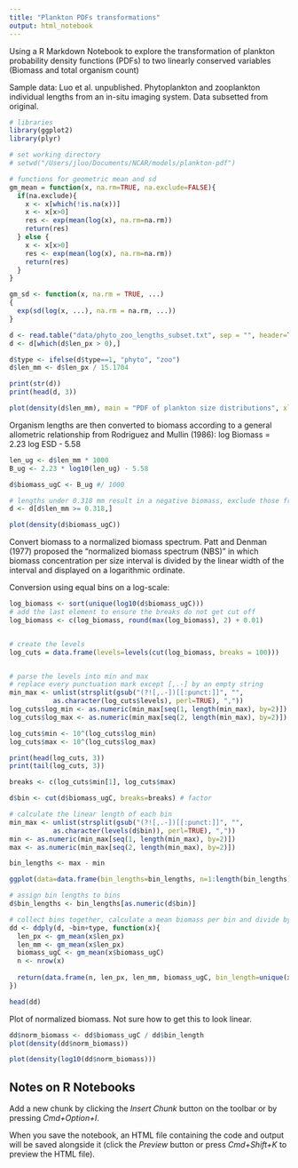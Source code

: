 ```yaml
---
title: "Plankton PDFs transformations"
output: html_notebook
---
```


Using a R Markdown Notebook to explore the transformation of plankton probability density functions (PDFs) to two linearly conserved variables (Biomass and total organism count)

Sample data: Luo et al. unpublished. Phytoplankton and zooplankton individual lengths from an in-situ imaging system. Data subsetted from original.

```r
# libraries
library(ggplot2)
library(plyr)

# set working directory
# setwd("/Users/jluo/Documents/NCAR/models/plankton-pdf")

# functions for geometric mean and sd
gm_mean = function(x, na.rm=TRUE, na.exclude=FALSE){
  if(na.exclude){
    x <- x[which(!is.na(x))]
    x <- x[x>0]
    res <- exp(mean(log(x), na.rm=na.rm))
    return(res)
  } else {
    x <- x[x>0]
    res <- exp(mean(log(x), na.rm=na.rm))
    return(res)
  }
}

gm_sd <- function(x, na.rm = TRUE, ...)
{
  exp(sd(log(x, ...), na.rm = na.rm, ...))
}


```

```r
d <- read.table("data/phyto_zoo_lengths_subset.txt", sep = "", header=TRUE)
d <- d[which(d$len_px > 0),]

d$type <- ifelse(d$type==1, "phyto", "zoo")
d$len_mm <- d$len_px / 15.1704

print(str(d))
print(head(d, 3))
```


```r
plot(density(d$len_mm), main = "PDF of plankton size distributions", xlab="Organism lengths (mm), N = 302585")
```

Organism lengths are then converted to biomass according to a general allometric relationship from Rodriguez and Mullin (1986):
log Biomass = 2.23 log ESD - 5.58

```r
len_ug <- d$len_mm * 1000
B_ug <- 2.23 * log10(len_ug) - 5.58 

d$biomass_ugC <- B_ug #/ 1000

# lengths under 0.318 mm result in a negative biomass, exclude those from this analysis
d <- d[d$len_mm >= 0.318,]

plot(density(d$biomass_ugC))
```

Convert biomass to a normalized biomass spectrum. Patt and Denman (1977) proposed the "normalized biomass spectrum (NBS)" in which biomass concentration per size interval is divided by the linear width of the interval and displayed on a logarithmic ordinate.

Conversion using equal bins on a log-scale:
```r
log_biomass <- sort(unique(log10(d$biomass_ugC)))
# add the last element to ensure the breaks do not get cut off
log_biomass <- c(log_biomass, round(max(log_biomass), 2) + 0.01) 


# create the levels
log_cuts = data.frame(levels=levels(cut(log_biomass, breaks = 100)))


# parse the levels into min and max
# replace every punctuation mark except [,.-] by an empty string
min_max <- unlist(strsplit(gsub("(?![,.-])[[:punct:]]", "", 
           as.character(log_cuts$levels), perl=TRUE), ","))
log_cuts$log_min <- as.numeric(min_max[seq(1, length(min_max), by=2)])
log_cuts$log_max <- as.numeric(min_max[seq(2, length(min_max), by=2)])

log_cuts$min <- 10^(log_cuts$log_min)
log_cuts$max <- 10^(log_cuts$log_max)
```

```r
print(head(log_cuts, 3))
print(tail(log_cuts, 3))
```
 
```r
breaks <- c(log_cuts$min[1], log_cuts$max)

d$bin <- cut(d$biomass_ugC, breaks=breaks) # factor

# calculate the linear length of each bin
min_max <- unlist(strsplit(gsub("(?![,.-])[[:punct:]]", "", 
           as.character(levels(d$bin)), perl=TRUE), ","))
min <- as.numeric(min_max[seq(1, length(min_max), by=2)])
max <- as.numeric(min_max[seq(2, length(min_max), by=2)])

bin_lengths <- max - min

ggplot(data=data.frame(bin_lengths=bin_lengths, n=1:length(bin_lengths))) + geom_line(aes(y=bin_lengths, x=n)) + labs(title="Bin Lengths")
```

```r
# assign bin lengths to bins
d$bin_lengths <- bin_lengths[as.numeric(d$bin)]

# collect bins together, calculate a mean biomass per bin and divide by the width of the interval
dd <- ddply(d, ~bin+type, function(x){
  len_px <- gm_mean(x$len_px)
  len_mm <- gm_mean(x$len_px)
  biomass_ugC <- gm_mean(x$biomass_ugC)
  n <- nrow(x)
  
  return(data.frame(n, len_px, len_mm, biomass_ugC, bin_length=unique(x$bin_length)))
})

head(dd)
```

Plot of normalized biomass. Not sure how to get this to look linear.
```r
dd$norm_biomass <- dd$biomass_ugC / dd$bin_length
plot(density(dd$norm_biomass))
```

```r
plot(density(log10(dd$norm_biomass)))
```

Notes on R Notebooks
--

Add a new chunk by clicking the *Insert Chunk* button on the toolbar or by pressing *Cmd+Option+I*.

When you save the notebook, an HTML file containing the code and output will be saved alongside it (click the *Preview* button or press *Cmd+Shift+K* to preview the HTML file).
